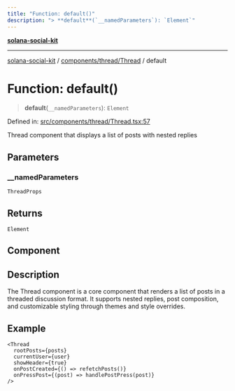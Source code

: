 ```yaml
---
title: "Function: default()"
description: "> **default**(`__namedParameters`): `Element`"
---
```


[**solana-social-kit**](../../../../README.mdx)

***

[solana-social-kit](../../../../README.mdx) / [components/thread/Thread](../README.mdx) / default

# Function: default()

> **default**(`__namedParameters`): `Element`

Defined in: [src/components/thread/Thread.tsx:57](https://github.com/SendArcade/solana-social-starter/blob/03568260ca96ed63f77049843c721de1cb011893/src/components/thread/Thread.tsx#L57)

Thread component that displays a list of posts with nested replies

## Parameters

### \_\_namedParameters

`ThreadProps`

## Returns

`Element`

## Component

## Description

The Thread component is a core component that renders a list of posts in a threaded
discussion format. It supports nested replies, post composition, and customizable
styling through themes and style overrides.

## Example

```tsx
<Thread
  rootPosts={posts}
  currentUser={user}
  showHeader={true}
  onPostCreated={() => refetchPosts()}
  onPressPost={(post) => handlePostPress(post)}
/>
```
